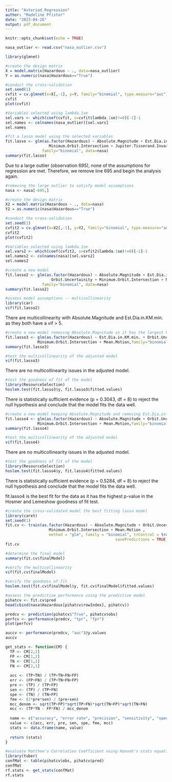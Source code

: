 ```yaml
---
title: "Asteriod_Regression"
author: "Madeline Pfister"
date: "2023-04-26"
output: pdf_document
---
```


```r
knitr::opts_chunk$set(echo = TRUE)
```

```r
nasa_outlier <- read.csv("nasa_outlier.csv")
```


```r
library(glmnet)

#create the design matrix
X = model.matrix(Hazardous ~ ., data=nasa_outlier) 
Y = as.numeric(nasa$Hazardous=="True")

#conduct the cross-validation
set.seed(1)
cvfit = cv.glmnet(x=X[,-1], y=Y, family="binomial", type.measure="auc")
cvfit
plot(cvfit)

#Variables selected using lambda.1se
sel.vars <- which(coef(cvfit, s=cvfit$lambda.1se)!=0)[-1]-1
sel.names <- colnames(nasa_outlier)[sel.vars]
sel.names
```

```r
#fit a lasso model using the selected variables
fit.lasso <- glm(as.factor(Hazardous) ~ Absolute.Magnitude + Est.Dia.in.KM.min. + Orbit.Uncertainity + 
                   Minimum.Orbit.Intersection + Jupiter.Tisserand.Invariant,
                family="binomial", data=nasa)
summary(fit.lasso)
```

Due to a large outlier (observation 695), none of the assumptions for regression are met. Therefore, we remove line 695 and begin the analysis again.

```r
#removing the large outlier to satisfy model assumptions
nasa <- nasa[-695,]

#create the design matrix
X2 = model.matrix(Hazardous ~ ., data=nasa) 
Y2 = as.numeric(nasa$Hazardous=="True")

#conduct the cross-validation
set.seed(1)
cvfit2 = cv.glmnet(x=X2[,-1], y=Y2, family="binomial", type.measure="auc")
cvfit2
plot(cvfit2)

#Variables selected using lambda.1se
sel.vars2 <- which(coef(cvfit2, s=cvfit2$lambda.1se)!=0)[-1]-1
sel.names2 <- colnames(nasa)[sel.vars2]
sel.names2
```

```r
#create a new model
fit.lasso2 <- glm(as.factor(Hazardous) ~ Absolute.Magnitude + Est.Dia.in.KM.min. + 
                    Orbit.Uncertainity + Minimum.Orbit.Intersection + Mean.Motion,
                family="binomial", data=nasa)
summary(fit.lasso2)
```

```r
#assess model assumptions -- multicollinearity
library(car)
vif(fit.lasso2)
```

There are multicollinearity with Absolute.Magnitude and Est.Dia.in.KM.min. as they both have a vif > 5.

```r
#create a new model removing Absolute.Magnitude as it has the largest VIF
fit.lasso3 <- glm(as.factor(Hazardous) ~ Est.Dia.in.KM.min. + Orbit.Uncertainity +
              Minimum.Orbit.Intersection + Mean.Motion,family="binomial", data=nasa)
summary(fit.lasso3)
```

```r
#test the multicollinearity of the adjusted model
vif(fit.lasso3)
```

There are no multicollinearity issues in the adjusted model.

\begin{center}
$H_{0}$: the data fits the model well

$H_{1}$: the data does not fit the model well

$\alpha = 0.05$
\end{center}

```r
#test the goodness of fit of the model
library(ResourceSelection)
hoslem.test(fit.lasso3$y, fit.lasso3$fitted.values)
```

There is statistically sufficient evidence (p = 0.3043, df = 8) to reject the null hypothesis and conclude that the model fits the data well.

```r
#create a new model keeping Absolute.Magnitude and removing Est.Dia.in.KM.min
fit.lasso4 <- glm(as.factor(Hazardous) ~ Absolute.Magnitude + Orbit.Uncertainity +
              Minimum.Orbit.Intersection + Mean.Motion,family="binomial", data=nasa)
summary(fit.lasso4)
```

```r
#test the multicollinearity of the adjusted model
vif(fit.lasso4)
```

There are no multicollinearity issues in the adjusted model.

\begin{center}
$H_{0}$: the data fits the model well

$H_{1}$: the data does not fit the model well

$\alpha = 0.05$
\end{center}

```r
#test the goodness of fit of the model
library(ResourceSelection)
hoslem.test(fit.lasso4$y, fit.lasso4$fitted.values)
```

There is statistically sufficient evidence (p = 0.5284, df = 8) to reject the null hypothesis and conclude that the model fits the data well.

fit.lasso4 is the best fit for the data as it has the highest p-value in the Hosmer and Lemeshow goodness of fit test.

```r
#create the cross-validated model the best fitting lasso model
library(caret)
set.seed(1)
fit.cv <- train(as.factor(Hazardous) ~ Absolute.Magnitude + Orbit.Uncertainity + 
                   Minimum.Orbit.Intersection + Mean.Motion , 
                   method = "glm", family = "binomial", trControl = trainControl(method="cv", number=5, 
                                                savePredictions = TRUE, classProbs = TRUE),data=nasa)
fit.cv

#determine the final model
summary(fit.cv$finalModel)
```

```r
#verify the multicollinearity
vif(fit.cv$finalModel)
```

```r
#verify the goodness of fit
hoslem.test(fit.cv$finalModel$y, fit.cv$finalModel$fitted.values)
```

```r
#assess the predictive performance using the predictive model
pihatcv <- fit.cv$pred
head(cbind(nasa$Hazardous[pihatcv$rowIndex], pihatcv))

predcv <- prediction(pihatcv$"True", pihatcv$obs)
perfcv <- performance(predcv, "tpr", "fpr")
plot(perfcv)

auccv <- performance(predcv, "auc")@y.values
auccv
```

```r
get_stats <- function(CM) {
  TP <- CM[2,2]
  FP <- CM[1,2]
  TN <- CM[1,1]
  FN <- CM[2,1]
  
  acc <- (TP+TN) / (TP+TN+FN+FP)
  err <- (FP+FN) / (TP+TN+FN+FP)
  pre <- (TP) / (TP+FP)
  sen <- (TP) / (TP+FN)
  spe <- (TN) / (TN+FP)
  fme <- (2*pre*sen) / (pre+sen)
  mcc_denom <- sqrt(TP+FP)*sqrt(TP+FN)*sqrt(TN+FP)*sqrt(TN+FN)
  mcc <- (TP*TN - FP*FN) / mcc_denom
  
  name <- c("accuracy", "error rate", "precision", "sensitivity", "specificity", "F-measure", "Matthew's CC")
  value <- c(acc, err, pre, sen, spe, fme, mcc)
  stats <- data.frame(name, value)
  
  return (stats)
}
```

```r
#evaluate Matthew's Correlation Coefficient using Hannah's stats equation
library(tuber)
confMat <- table(pihatcv$obs, pihatcv$pred)
confMat
rf.stats <- get_stats(confMat)
rf.stats
```
